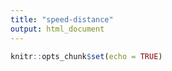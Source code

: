 ```yaml
---
title: "speed-distance"
output: html_document
---
```


```r
knitr::opts_chunk$set(echo = TRUE)
```
